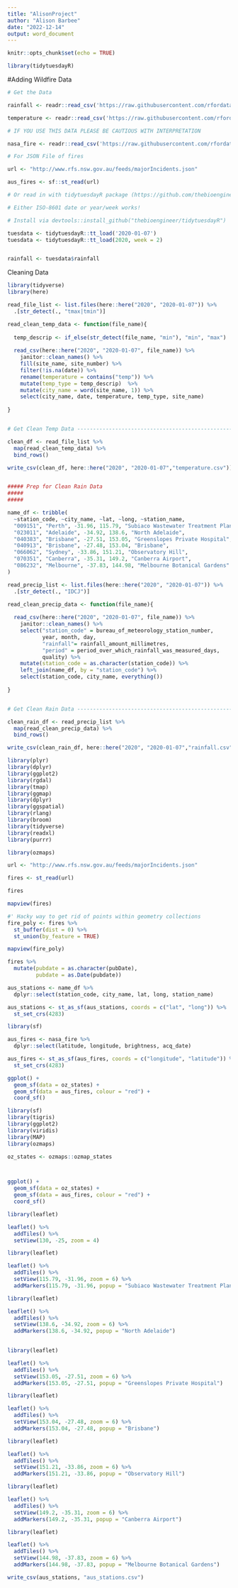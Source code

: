 ```yaml
---
title: "AlisonProject"
author: "Alison Barbee"
date: "2022-12-14"
output: word_document
---
```



```r
knitr::opts_chunk$set(echo = TRUE)
```


```r
library(tidytuesdayR)

```


#Adding Wildfire Data

```r
# Get the Data

rainfall <- readr::read_csv('https://raw.githubusercontent.com/rfordatascience/tidytuesday/master/data/2020/2020-01-07/rainfall.csv')

temperature <- readr::read_csv('https://raw.githubusercontent.com/rfordatascience/tidytuesday/master/data/2020/2020-01-07/temperature.csv')

# IF YOU USE THIS DATA PLEASE BE CAUTIOUS WITH INTERPRETATION

nasa_fire <- readr::read_csv('https://raw.githubusercontent.com/rfordatascience/tidytuesday/master/data/2020/2020-01-07/MODIS_C6_Australia_and_New_Zealand_7d.csv')

# For JSON File of fires

url <- "http://www.rfs.nsw.gov.au/feeds/majorIncidents.json"

aus_fires <- sf::st_read(url)

# Or read in with tidytuesdayR package (https://github.com/thebioengineer/tidytuesdayR)

# Either ISO-8601 date or year/week works!

# Install via devtools::install_github("thebioengineer/tidytuesdayR")

tuesdata <- tidytuesdayR::tt_load('2020-01-07') 
tuesdata <- tidytuesdayR::tt_load(2020, week = 2)


rainfall <- tuesdata$rainfall
```



Cleaning Data
```r
library(tidyverse)
library(here)

read_file_list <- list.files(here::here("2020", "2020-01-07")) %>% 
  .[str_detect(., "tmax|tmin")]

read_clean_temp_data <- function(file_name){
  
  temp_descrip <- if_else(str_detect(file_name, "min"), "min", "max")
  
  read_csv(here::here("2020", "2020-01-07", file_name)) %>% 
    janitor::clean_names() %>% 
    fill(site_name, site_number) %>% 
    filter(!is.na(date)) %>% 
    rename(temperature = contains("temp")) %>% 
    mutate(temp_type = temp_descrip)  %>% 
    mutate(city_name = word(site_name, 1)) %>%  
    select(city_name, date, temperature, temp_type, site_name)
  
}


# Get Clean Temp Data -----------------------------------------------------

clean_df <- read_file_list %>% 
  map(read_clean_temp_data) %>% 
  bind_rows()

write_csv(clean_df, here::here("2020", "2020-01-07","temperature.csv"))


##### Prep for Clean Rain Data
#####
#####

name_df <- tribble(
  ~station_code, ~city_name, ~lat, ~long, ~station_name,
  "009151", "Perth", -31.96, 115.79, "Subiaco Wastewater Treatment Plant",
  "023011", "Adelaide", -34.92, 138.6, "North Adelaide",
  "040383", "Brisbane", -27.51, 153.05, "Greenslopes Private Hospital",
  "040913", "Brisbane", -27.48, 153.04, "Brisbane",
  "066062", "Sydney", -33.86, 151.21, "Observatory Hill",
  "070351", "Canberra", -35.31, 149.2, "Canberra Airport",
  "086232", "Melbourne", -37.83, 144.98, "Melbourne Botanical Gardens"
)

read_precip_list <- list.files(here::here("2020", "2020-01-07")) %>% 
  .[str_detect(., "IDCJ")]

read_clean_precip_data <- function(file_name){
  
  read_csv(here::here("2020", "2020-01-07", file_name)) %>% 
    janitor::clean_names() %>% 
    select("station_code" = bureau_of_meteorology_station_number,
           year, month, day,
           "rainfall"= rainfall_amount_millimetres, 
           "period" = period_over_which_rainfall_was_measured_days,
           quality) %>% 
    mutate(station_code = as.character(station_code)) %>% 
    left_join(name_df, by = "station_code") %>% 
    select(station_code, city_name, everything())
  
}


# Get Clean Rain Data -----------------------------------------------------

clean_rain_df <- read_precip_list %>% 
  map(read_clean_precip_data) %>% 
  bind_rows()

write_csv(clean_rain_df, here::here("2020", "2020-01-07","rainfall.csv"))
```


```r
library(plyr)
library(dplyr)
library(ggplot2)
library(rgdal)
library(tmap)
library(ggmap)
library(dplyr)
library(ggspatial)
library(rlang)
library(broom)
library(tidyverse)
library(readxl)
library(purrr)

library(ozmaps)

url <- "http://www.rfs.nsw.gov.au/feeds/majorIncidents.json"

fires <- st_read(url)

fires

mapview(fires)

#' Hacky way to get rid of points within geometry collections
fire_poly <- fires %>% 
  st_buffer(dist = 0) %>% 
  st_union(by_feature = TRUE)

mapview(fire_poly)

fires %>% 
  mutate(pubdate = as.character(pubDate),
         pubdate = as.Date(pubdate))
```

```r
aus_stations <- name_df %>%
  dplyr::select(station_code, city_name, lat, long, station_name)

aus_stations <- st_as_sf(aus_stations, coords = c("lat", "long")) %>%
  st_set_crs(4283)

```

```r
library(sf)

aus_fires <- nasa_fire %>%
  dplyr::select(latitude, longitude, brightness, acq_date)

aus_fires <- st_as_sf(aus_fires, coords = c("longitude", "latitude")) %>%
  st_set_crs(4283)


```

```r

ggplot() + 
  geom_sf(data = oz_states) + 
  geom_sf(data = aus_fires, colour = "red") + 
  coord_sf()
```

```r
library(sf)
library(tigris)
library(ggplot2)
library(viridis)
library(MAP)
library(ozmaps)

oz_states <- ozmaps::ozmap_states



ggplot() + 
  geom_sf(data = oz_states) + 
  geom_sf(data = aus_fires, colour = "red") + 
  coord_sf()
```

```r
library(leaflet)

leaflet() %>% 
  addTiles() %>% 
  setView(130, -25, zoom = 4)

```

```r
library(leaflet)

leaflet() %>% 
  addTiles() %>% 
  setView(115.79, -31.96, zoom = 6) %>%
  addMarkers(115.79, -31.96, popup = "Subiaco Wastewater Treatment Plant")


```

```r
library(leaflet)

leaflet() %>% 
  addTiles() %>% 
  setView(138.6, -34.92, zoom = 6) %>%
  addMarkers(138.6, -34.92, popup = "North Adelaide")
 

```

```r
library(leaflet)

leaflet() %>% 
  addTiles() %>% 
  setView(153.05, -27.51, zoom = 6) %>%
  addMarkers(153.05, -27.51, popup = "Greenslopes Private Hospital")


```

```r
library(leaflet)

leaflet() %>% 
  addTiles() %>% 
  setView(153.04, -27.48, zoom = 6) %>%
  addMarkers(153.04, -27.48, popup = "Brisbane")


```

```r
library(leaflet)

leaflet() %>% 
  addTiles() %>% 
  setView(151.21, -33.86, zoom = 6) %>%
  addMarkers(151.21, -33.86, popup = "Observatory Hill")


```

```r
library(leaflet)

leaflet() %>% 
  addTiles() %>% 
  setView(149.2, -35.31, zoom = 6) %>%
  addMarkers(149.2, -35.31, popup = "Canberra Airport")


```

```r
library(leaflet)

leaflet() %>% 
  addTiles() %>%  
  setView(144.98, -37.83, zoom = 6) %>%
  addMarkers(144.98, -37.83, popup = "Melbourne Botanical Gardens")


```


```r
write_csv(aus_stations, "aus_stations.csv")
```


